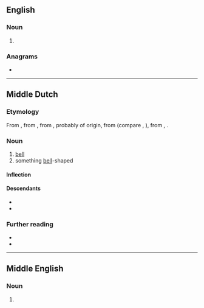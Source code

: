 ==English==

===Noun===
{{en-noun}}

# {{obsolete spelling of|en|clock}}

===Anagrams===
* {{anagrams|en|a=cceklo|Elcock|cockle}}

----

==Middle Dutch==

===Etymology===
From {{inh|dum|odt|*klokka}}, from {{der|dum|ONF.|cloque||bell}}, from {{der|dum|ML.|clocca}}, probably of {{der|dum|cel|-}} origin, from {{der|dum|cel-pro|*klokkos||bell}} (compare {{cog|cy|cloch}}, {{cog|ga|clog}}), from {{der|dum|ine-pro|*klēg-}}, {{m|ine-pro|*klōg-}} {{lb|dum|onomatopoeia}}.

===Noun===
{{dum-noun|f}}

# [[bell]]
# something [[bell]]-shaped

====Inflection====
{{rfinfl|dum|noun}}

====Descendants====
* {{desc|nl|klok}}
* {{desc|li|klók}}

===Further reading===
* {{R:VMNW|ID99252}}
* {{R:MNW|22026|I}}

----

==Middle English==

===Noun===
{{head|enm|noun}}

# {{alt form|enm|clokke}}